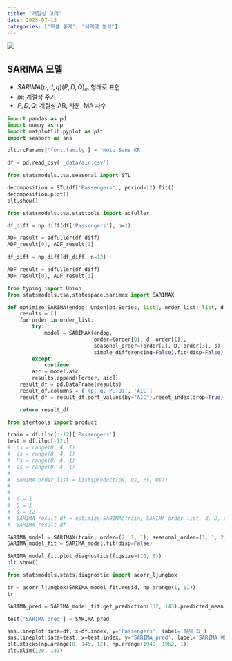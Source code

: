 ```yaml
---
title: "계절성 고려"
date: 2025-07-12
categories: ["확률 통계", "시계열 분석"]
---
```


![](/img/stat-thumb.jpg){.post-thumbnail}

## SARIMA 모델

- $SARIMA(p, d, q)(P, D, Q)_m$ 형태로 표현
- $m$: 계절성 주기
- $P, D, Q$: 계절성 AR, 차분, MA 차수

```python
import pandas as pd
import numpy as np
import matplotlib.pyplot as plt
import seaborn as sns

plt.rcParams['font.family'] = 'Noto Sans KR'

df = pd.read_csv('_data/air.csv')
```

```python
from statsmodels.tsa.seasonal import STL

decomposition = STL(df['Passengers'], period=12).fit()
decomposition.plot()
plt.show()
```

```python
from statsmodels.tsa.stattools import adfuller

df_diff = np.diff(df['Passengers'], n=1)

ADF_result = adfuller(df_diff)
ADF_result[0], ADF_result[1]
```

```python
df_diff = np.diff(df_diff, n=12)

ADF_result = adfuller(df_diff)
ADF_result[0], ADF_result[1]
```

```python
from typing import Union
from statsmodels.tsa.statespace.sarimax import SARIMAX

def optimize_SARIMA(endog: Union[pd.Series, list], order_list: list, d: int, D: int, s: int) -> pd.DataFrame:
    results = []
    for order in order_list:
        try:
            model = SARIMAX(endog, 
                            order=(order[0], d, order[1]), 
                            seasonal_order=(order[2], D, order[3], s),
                            simple_differencing=False).fit(disp=False)
        except:
            continue
        aic = model.aic
        results.append([order, aic])
    result_df = pd.DataFrame(results)
    result_df.columns = ['(p, q, P, Q)', 'AIC']
    result_df = result_df.sort_values(by="AIC").reset_index(drop=True)

    return result_df
```

```python
from itertools import product

train = df.iloc[:-12]['Passengers']
test = df.iloc[-12:]
#  ps = range(0, 4, 1)
#  qs = range(0, 4, 1)
#  Ps = range(0, 4, 1)
#  Qs = range(0, 4, 1)
# 
#  SARIMA_order_list = list(product(ps, qs, Ps, Qs))
# 
# 
#  d = 1
#  D = 1
#  s = 12
#  SARIMA_result_df = optimize_SARIMA(train, SARIMA_order_list, d, D, s)
#  SARIMA_result_df
```

```python
SARIMA_model = SARIMAX(train, order=(2, 1, 1), seasonal_order=(1, 1, 2, 12), simple_differencing=False)
SARIMA_model_fit = SARIMA_model.fit(disp=False)

SARIMA_model_fit.plot_diagnostics(figsize=(10, 8))
plt.show()
```

```python
from statsmodels.stats.diagnostic import acorr_ljungbox

tr = acorr_ljungbox(SARIMA_model_fit.resid, np.arange(1, 11))
tr
```

```python
SARIMA_pred = SARIMA_model_fit.get_prediction(132, 143).predicted_mean

test['SARIMA_pred'] = SARIMA_pred

sns.lineplot(data=df, x=df.index, y='Passengers', label='실제 값')
sns.lineplot(data=test, x=test.index, y='SARIMA_pred', label='SARIMA 예측값')
plt.xticks(np.arange(0, 145, 12), np.arange(1949, 1962, 1))
plt.xlim(120, 143)
```


